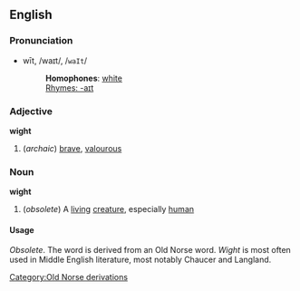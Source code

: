 ==English==
===Pronunciation===
*wīt, /waɪt/, /<tt>waIt</tt>/
*:'''Homophones''': [[white]]
*:[[Rhymes:English:-aɪt|Rhymes: -aɪt]]

===Adjective===
'''wight'''

#(''archaic'') [[brave]], [[valourous]]

===Noun===
'''wight'''

#(''obsolete'') A [[living]] [[creature]], especially [[human]]

====Usage====
''Obsolete''. The word is derived from an Old Norse word. ''Wight'' is most often used in Middle English literature, most notably Chaucer and Langland. 

[[Category:Old Norse derivations]]